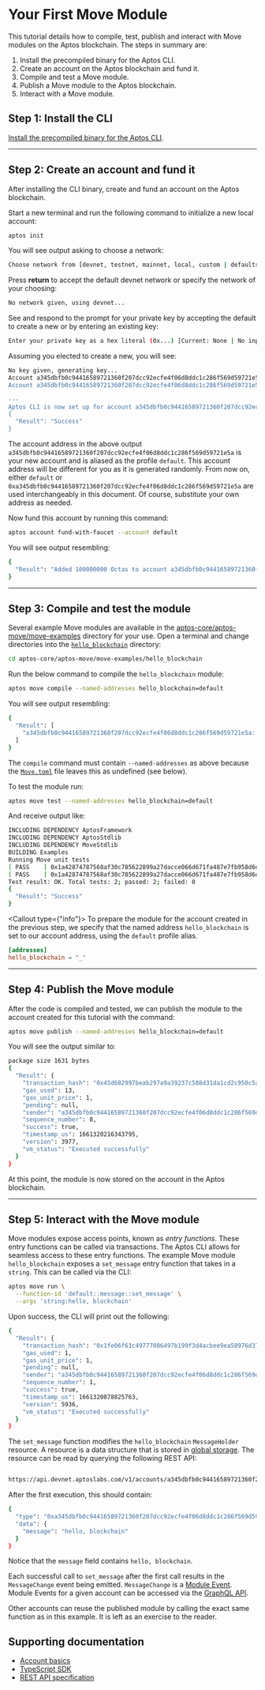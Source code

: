 
# Your First Move Module

This tutorial details how to compile, test, publish and interact with Move modules on the Aptos blockchain. The steps in summary are:

1. Install the precompiled binary for the Aptos CLI.
2. Create an account on the Aptos blockchain and fund it.
3. Compile and test a Move module.
4. Publish a Move module to the Aptos blockchain.
5. Interact with a Move module.

## Step 1: Install the CLI

[Install the precompiled binary for the Aptos CLI](../cli.mdx).

---

## Step 2: Create an account and fund it

After installing the CLI binary, create and fund an account on the Aptos blockchain.

Start a new terminal and run the following command to initialize a new local account:

```bash filename="Terminal"
aptos init
```

You will see output asking to choose a network:

```bash filename="Terminal"
Choose network from [devnet, testnet, mainnet, local, custom | defaults to devnet]
```

Press **return** to accept the default devnet network or specify the network of your choosing:

```bash filename="Terminal"
No network given, using devnet...
```

See and respond to the prompt for your private key by accepting the default to create a new or by entering an existing key:

```bash filename="Terminal"
Enter your private key as a hex literal (0x...) [Current: None | No input: Generate new key (or keep one if present)]
```

Assuming you elected to create a new, you will see:

```bash filename="Terminal"
No key given, generating key...
Account a345dbfb0c94416589721360f207dcc92ecfe4f06d8ddc1c286f569d59721e5a doesn't exist, creating it and funding it with 100000000 Octas
Account a345dbfb0c94416589721360f207dcc92ecfe4f06d8ddc1c286f569d59721e5a funded successfully

---
Aptos CLI is now set up for account a345dbfb0c94416589721360f207dcc92ecfe4f06d8ddc1c286f569d59721e5a as profile default!  Run `aptos --help` for more information about commands
{
  "Result": "Success"
}
```

The account address in the above output `a345dbfb0c94416589721360f207dcc92ecfe4f06d8ddc1c286f569d59721e5a` is your new account and is aliased as the profile `default`. This account address will be different for you as it is generated randomly. From now on, either `default` or `0xa345dbfb0c94416589721360f207dcc92ecfe4f06d8ddc1c286f569d59721e5a` are used interchangeably in this document. Of course, substitute your own address as needed.

Now fund this account by running this command:

```bash filename="Terminal"
aptos account fund-with-faucet --account default
```

You will see output resembling:

```bash filename="Terminal"
{
  "Result": "Added 100000000 Octas to account a345dbfb0c94416589721360f207dcc92ecfe4f06d8ddc1c286f569d59721e5a"
}
```

---

## Step 3: Compile and test the module

Several example Move modules are available in the [aptos-core/aptos-move/move-examples](https://github.com/aptos-labs/aptos-core/tree/main/aptos-move/move-examples) directory for your use. Open a terminal and change directories into the [`hello_blockchain`](https://github.com/aptos-labs/aptos-core/tree/main/aptos-move/move-examples/hello_blockchain) directory:

```bash filename="Terminal"
cd aptos-core/aptos-move/move-examples/hello_blockchain
```

Run the below command to compile the `hello_blockchain` module:

```bash filename="Terminal"
aptos move compile --named-addresses hello_blockchain=default
```

You will see output resembling:

```bash filename="Terminal"
{
  "Result": [
    "a345dbfb0c94416589721360f207dcc92ecfe4f06d8ddc1c286f569d59721e5a::message"
  ]
}
```

The `compile` command must contain `--named-addresses` as above because the [`Move.toml`](https://github.com/aptos-labs/aptos-core/blob/main/aptos-move/move-examples/hello_blockchain/Move.toml) file leaves this as undefined (see below).

To test the module run:

```bash filename="Terminal"
aptos move test --named-addresses hello_blockchain=default
```

And receive output like:

```bash filename="Terminal"
INCLUDING DEPENDENCY AptosFramework
INCLUDING DEPENDENCY AptosStdlib
INCLUDING DEPENDENCY MoveStdlib
BUILDING Examples
Running Move unit tests
[ PASS    ] 0x1a42874787568af30c785622899a27dacce066d671fa487e7fb958d6d0c85077::message::sender_can_set_message
[ PASS    ] 0x1a42874787568af30c785622899a27dacce066d671fa487e7fb958d6d0c85077::message_tests::sender_can_set_message
Test result: OK. Total tests: 2; passed: 2; failed: 0
{
  "Result": "Success"
}
```

<Callout type={"info"}>
To prepare the module for the account created in the previous step, we specify that the named address `hello_blockchain` is set to our account address, using the `default` profile alias.

```toml filename="Move.toml"
[addresses]
hello_blockchain = "_"
```
</Callout>

---

## Step 4: Publish the Move module

After the code is compiled and tested, we can publish the module to the account created for this tutorial with the command:

```bash filename="Terminal"
aptos move publish --named-addresses hello_blockchain=default
```

You will see the output similar to:

```bash filename="Terminal"
package size 1631 bytes
{
  "Result": {
    "transaction_hash": "0x45d682997beab297a9a39237c588d31da1cd2c950c5ab498e37984e367b0fc25",
    "gas_used": 13,
    "gas_unit_price": 1,
    "pending": null,
    "sender": "a345dbfb0c94416589721360f207dcc92ecfe4f06d8ddc1c286f569d59721e5a",
    "sequence_number": 8,
    "success": true,
    "timestamp_us": 1661320216343795,
    "version": 3977,
    "vm_status": "Executed successfully"
  }
}
```

At this point, the module is now stored on the account in the Aptos blockchain.

---

## Step 5: Interact with the Move module

Move modules expose access points, known as _entry functions_. These entry functions can be called via transactions. The Aptos CLI allows for seamless access to these entry functions. The example Move module `hello_blockchain` exposes a `set_message` entry function that takes in a `string`. This can be called via the CLI:

```bash filename="Terminal"
aptos move run \
  --function-id 'default::message::set_message' \
  --args 'string:hello, blockchain'
```

Upon success, the CLI will print out the following:

```bash filename="Terminal"
{
  "Result": {
    "transaction_hash": "0x1fe06f61c49777086497b199f3d4acbee9ea58976d37fdc06d1ea48a511a9e82",
    "gas_used": 1,
    "gas_unit_price": 1,
    "pending": null,
    "sender": "a345dbfb0c94416589721360f207dcc92ecfe4f06d8ddc1c286f569d59721e5a",
    "sequence_number": 1,
    "success": true,
    "timestamp_us": 1661320878825763,
    "version": 5936,
    "vm_status": "Executed successfully"
  }
}
```

The `set_message` function modifies the `hello_blockchain` `MessageHolder` resource. A resource is a data structure that is stored in [global storage](../move/book/structs-and-resources.mdx#storing-resources-in-global-storage). The resource can be read by querying the following REST API:

```bash filename="Terminal"

https://api.devnet.aptoslabs.com/v1/accounts/a345dbfb0c94416589721360f207dcc92ecfe4f06d8ddc1c286f569d59721e5a/resource/0xa345dbfb0c94416589721360f207dcc92ecfe4f06d8ddc1c286f569d59721e5a::message::MessageHolder
```

After the first execution, this should contain:

```bash filename="Terminal"
{
  "type": "0xa345dbfb0c94416589721360f207dcc92ecfe4f06d8ddc1c286f569d59721e5a::message::MessageHolder",
  "data": {
    "message": "hello, blockchain"
  }
}
```

Notice that the `message` field contains `hello, blockchain`.

Each successful call to `set_message` after the first call results in the `MessageChange` event being emitted. `MessageChange` is a [Module Event](../../network/blockchain/events.mdx#module-events). Module Events for a given account can be accessed via the [GraphQL API](../indexer.mdx).

<Callout type="info">
Other accounts can reuse the published module by calling the exact same function as in this example. It is left as an exercise to the reader.
</Callout>

## Supporting documentation

- [Account basics](../../network/blockchain/accounts.mdx)
- [TypeScript SDK](../sdks/ts-sdk.mdx)
- [REST API specification](../../network/nodes/aptos-api-spec.mdx)
